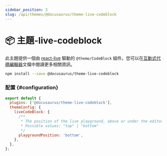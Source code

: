 ```yaml
---
sidebar_position: 3
slug: /api/themes/@docusaurus/theme-live-codeblock
---
```


# 📦 主題-live-codeblock

此主題提供一個由 [react-live](https://commerce.nearform.com/open-source/react-live/) 驅動的 `@theme/CodeBlock` 組件。您可以在[互動式代碼編輯器](../../guides/markdown-features/markdown-features-code-blocks.mdx#interactive-code-editor)文檔中閱讀更多相關資訊。

```bash npm2yarn
npm install --save @docusaurus/theme-live-codeblock
```

### 配置 {#configuration}

```js title="docusaurus.config.js"
export default {
  plugins: ['@docusaurus/theme-live-codeblock'],
  themeConfig: {
    liveCodeBlock: {
      /**
       * The position of the live playground, above or under the editor
       * Possible values: "top" | "bottom"
       */
      playgroundPosition: 'bottom',
    },
  },
};
```
